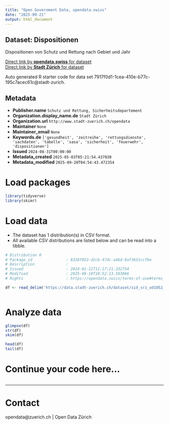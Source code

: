 ```yaml
---
title: "Open Government Data, opendata.swiss"
date: "2025-09-21"
output: html_document
---
```


## Dataset: Dispositionen

Dispositionen von Schutz und Rettung nach Gebiet und Jahr

[Direct link by **opendata.swiss** for dataset](https://opendata.swiss/de/dataset/dispositionen)<br>
[Direct link by **Stadt Zürich** for dataset](https://data.stadt-zuerich.ch/dataset/sid_srz_od1052_dispositionen_jahr_gebiet)

Auto generated R starter code for data set 7917f0d1-1cea-410e-b77c-195c7acec61c@stadt-zurich.

## Metadata

- **Publisher.name** `Schutz und Rettung, Sicherheitsdepartement`
- **Organization.display_name.de** `Stadt Zürich`
- **Organization.url** `http://www.stadt-zuerich.ch/opendata`
- **Maintainer** `None`
- **Maintainer_email** `None`
- **Keywords.de** `['gesundheit', 'zeitreihe', 'rettungsdienste', 'sachdaten', 'tabelle', 'sasa', 'sicherheit', 'feuerwehr', 'dispositionen']`
- **Issued** `2024-08-31T00:00:00`
- **Metadata_created** `2025-05-03T05:21:54.437830`
- **Metadata_modified** `2025-09-20T04:54:43.472354`


# Load packages

```r

library(tidyverse)
library(skimr)

```

# Load data

-   The dataset has 1 distribution(s) in CSV format.
-   All available CSV distributions are listed below and can be read into a tibble.

```r

# Distribution 0
# Package_id               : 8328f053-d2cb-47dc-a4bd-8af3651ccfbe
# Description              : 
# Issued                   : 2024-01-12T11:17:21.332754
# Modified                 : 2025-09-19T10:52:13.583066
# Rights                   : https://opendata.swiss/terms-of-use#terms_open

df <- read_delim('https://data.stadt-zuerich.ch/dataset/sid_srz_od1052_dispositionen_jahr_gebiet/download/GES105OD1052.csv')



```

# Analyze data

```r

glimpse(df)
str(df)
skim(df)

head(df)
tail(df)

```

# Continue your code here...

```r

```

------------------------------------------------------------------------

# Contact

opendata@zuerich.ch | Open Data Zürich
